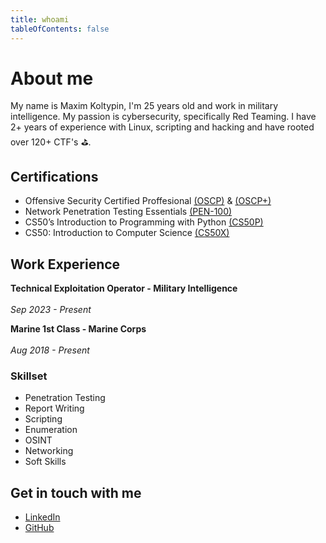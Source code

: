 ```yaml
---
title: whoami
tableOfContents: false
---
```


# About me

My name is Maxim Koltypin, I'm 25 years old and work in military intelligence. My passion is cybersecurity, specifically Red Teaming.
I have 2+ years of experience with Linux, scripting and hacking and have rooted over 120+ CTF's ⛳.

## Certifications

- Offensive Security Certified Proffesional [(OSCP)](https://credentials.offsec.com/bf00f5f5-04bb-410e-9694-3a16608eea5c#acc.KPawM84R) & [(OSCP+)](https://credentials.offsec.com/7df2784c-e2f3-4b17-89c6-53453e8f6386#acc.s46AZBj3)
- Network Penetration Testing Essentials [(PEN-100)](https://credentials.offsec.com/46f643da-caa6-440e-8b03-294b19228e6d#acc.iLmaNPRV)
- CS50’s Introduction to Programming with Python [(CS50P)](/src/assets/CS50P%20Certificate.png)
- CS50: Introduction to Computer Science [(CS50X)](/src/assets/CS50x%20Certificate.png)

## Work Experience

**Technical Exploitation Operator - Military Intelligence** <br></br> *Sep 2023 - Present*

**Marine 1st Class - Marine Corps** <br></br> *Aug 2018 - Present*

### Skillset
- Penetration Testing
- Report Writing
- Scripting
- Enumeration
- OSINT
- Networking
- Soft Skills

## Get in touch with me
- [LinkedIn](https://www.linkedin.com/in/maxim-koltypin-05aa0028b/)
- [GitHub](https://github.com/MaxK9999)